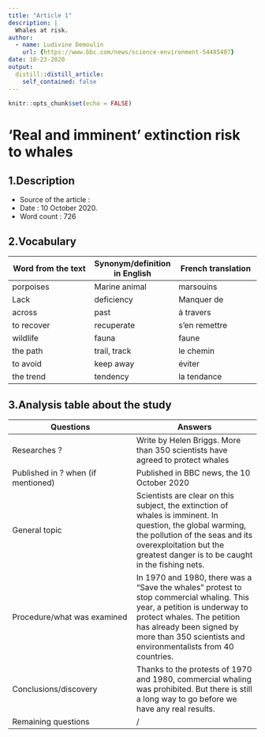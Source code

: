 ```yaml
---
title: "Article 1"
description: |
  Whales at risk.
author:
  - name: Ludivine Demoulin
    url: {https://www.bbc.com/news/science-environment-54485407}
date: 10-23-2020
output:
  distill::distill_article:
    self_contained: false
---
```


```r
knitr::opts_chunk$set(echo = FALSE)
```

# 'Real and imminent' extinction risk to whales

## 1.Description

- Source of the article : 
- Date : 10 October 2020.
- Word count : 726

## 2.Vocabulary

| Word from the text | Synonym/definition in English | French translation |
| --- | --- | --- |
| porpoises | Marine animal | marsouins |
| Lack | deficiency | Manquer de |
| across | past | à travers |
| to recover | recuperate | s'en remettre |
| wildlife | fauna | faune |
| the path | trail, track | le chemin |
| to avoid| keep away | éviter |
| the trend | tendency | la tendance |

## 3.Analysis table about the study

| Questions | Answers |
| --- | --- |
| Researches ? | Write by Helen Briggs. More than 350 scientists have agreed to protect whales |
| Published in ? when (if mentioned) | Published in BBC news, the 10 October 2020 |
| General topic | Scientists are clear on this subject, the extinction of whales is imminent. In question, the global warming, the pollution of the seas and its overexploitation but the greatest danger is to be caught in the fishing nets. |
| Procedure/what was examined | In 1970 and 1980, there was a "Save the whales" protest to stop commercial whaling. This year, a petition is underway to protect whales. The petition has already been signed by more than 350 scientists and environmentalists from 40 countries.|
| Conclusions/discovery | Thanks to the protests of 1970 and 1980, commercial whaling was prohibited. But there is still a long way to go before we have any real results. |
| Remaining questions | / |
